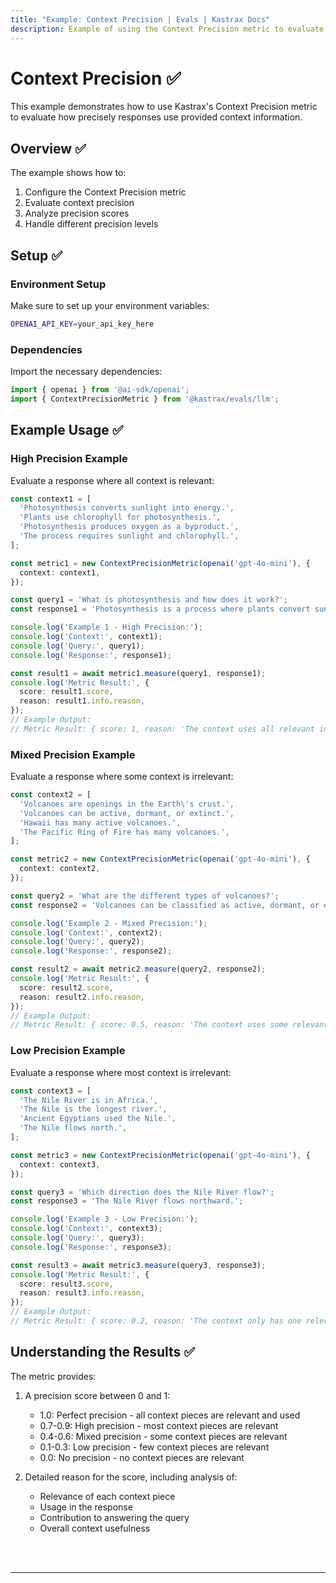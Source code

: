 ```yaml
---
title: "Example: Context Precision | Evals | Kastrax Docs"
description: Example of using the Context Precision metric to evaluate how precisely context information is used.
---
```



# Context Precision ✅

This example demonstrates how to use Kastrax's Context Precision metric to evaluate how precisely responses use provided context information.

## Overview ✅

The example shows how to:

1. Configure the Context Precision metric
2. Evaluate context precision
3. Analyze precision scores
4. Handle different precision levels

## Setup ✅

### Environment Setup

Make sure to set up your environment variables:

```bash filename=".env"
OPENAI_API_KEY=your_api_key_here
```

### Dependencies

Import the necessary dependencies:

```typescript copy showLineNumbers filename="src/index.ts"
import { openai } from '@ai-sdk/openai';
import { ContextPrecisionMetric } from '@kastrax/evals/llm';
```

## Example Usage ✅

### High Precision Example

Evaluate a response where all context is relevant:

```typescript copy showLineNumbers{5} filename="src/index.ts"
const context1 = [
  'Photosynthesis converts sunlight into energy.',
  'Plants use chlorophyll for photosynthesis.',
  'Photosynthesis produces oxygen as a byproduct.',
  'The process requires sunlight and chlorophyll.',
];

const metric1 = new ContextPrecisionMetric(openai('gpt-4o-mini'), {
  context: context1,
});

const query1 = 'What is photosynthesis and how does it work?';
const response1 = 'Photosynthesis is a process where plants convert sunlight into energy using chlorophyll, producing oxygen as a byproduct.';

console.log('Example 1 - High Precision:');
console.log('Context:', context1);
console.log('Query:', query1);
console.log('Response:', response1);

const result1 = await metric1.measure(query1, response1);
console.log('Metric Result:', {
  score: result1.score,
  reason: result1.info.reason,
});
// Example Output:
// Metric Result: { score: 1, reason: 'The context uses all relevant information and does not include any irrelevant information.' }
```

### Mixed Precision Example

Evaluate a response where some context is irrelevant:

```typescript copy showLineNumbers{32} filename="src/index.ts"
const context2 = [
  'Volcanoes are openings in the Earth\'s crust.',
  'Volcanoes can be active, dormant, or extinct.',
  'Hawaii has many active volcanoes.',
  'The Pacific Ring of Fire has many volcanoes.',
];

const metric2 = new ContextPrecisionMetric(openai('gpt-4o-mini'), {
  context: context2,
});

const query2 = 'What are the different types of volcanoes?';
const response2 = 'Volcanoes can be classified as active, dormant, or extinct based on their activity status.';

console.log('Example 2 - Mixed Precision:');
console.log('Context:', context2);
console.log('Query:', query2);
console.log('Response:', response2);

const result2 = await metric2.measure(query2, response2);
console.log('Metric Result:', {
  score: result2.score,
  reason: result2.info.reason,
});
// Example Output:
// Metric Result: { score: 0.5, reason: 'The context uses some relevant information and includes some irrelevant information.' }
```

### Low Precision Example

Evaluate a response where most context is irrelevant:

```typescript copy showLineNumbers{58} filename="src/index.ts"
const context3 = [
  'The Nile River is in Africa.',
  'The Nile is the longest river.',
  'Ancient Egyptians used the Nile.',
  'The Nile flows north.',
];

const metric3 = new ContextPrecisionMetric(openai('gpt-4o-mini'), {
  context: context3,
});

const query3 = 'Which direction does the Nile River flow?';
const response3 = 'The Nile River flows northward.';

console.log('Example 3 - Low Precision:');
console.log('Context:', context3);
console.log('Query:', query3);
console.log('Response:', response3);

const result3 = await metric3.measure(query3, response3);
console.log('Metric Result:', {
  score: result3.score,
  reason: result3.info.reason,
});
// Example Output:
// Metric Result: { score: 0.2, reason: 'The context only has one relevant piece, which is at the end.' }
```

## Understanding the Results ✅

The metric provides:

1. A precision score between 0 and 1:
   - 1.0: Perfect precision - all context pieces are relevant and used
   - 0.7-0.9: High precision - most context pieces are relevant
   - 0.4-0.6: Mixed precision - some context pieces are relevant
   - 0.1-0.3: Low precision - few context pieces are relevant
   - 0.0: No precision - no context pieces are relevant

2. Detailed reason for the score, including analysis of:
   - Relevance of each context piece
   - Usage in the response
   - Contribution to answering the query
   - Overall context usefulness

<br />
<br />
<hr className="dark:border-[#404040] border-gray-300" />
<br />
<br />
<GithubLink
  link={
    "https://github.com/kastrax-ai/kastrax/blob/main/examples/basics/evals/context-precision"
  }
/>

